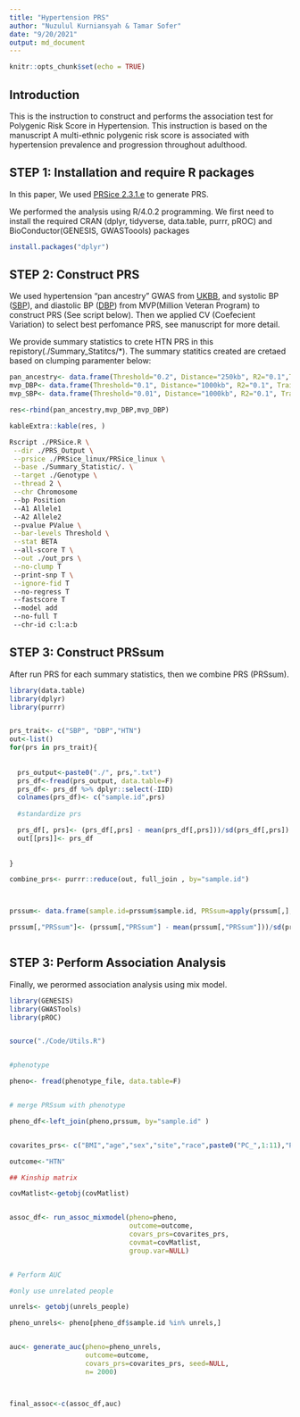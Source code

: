 ```yaml
---
title: "Hypertension PRS"
author: "Nuzulul Kurniansyah & Tamar Sofer"
date: "9/20/2021"
output: md_document
---
```


```r
knitr::opts_chunk$set(echo = TRUE)
```

## Introduction

This is the instruction to construct and performs the association test for Polygenic Risk Score in Hypertension. This instruction is based on the manuscript A multi-ethnic polygenic risk score is associated with hypertension prevalence and progression throughout adulthood.


## STEP 1: Installation and require R packages

In this paper, We used [PRSice 2.3.1.e](https://www.prsice.info "PRSice 2.3.1.e") to generate PRS. 

We performed the analysis using R/4.0.2 programming. We first need to install the required CRAN (dplyr, tidyverse, data.table, purrr, pROC) and BioConductor(GENESIS, GWASToools) packages

```r

install.packages("dplyr")

```


## STEP 2: Construct PRS

We used hypertension “pan ancestry” GWAS from [UKBB](https://pan.ukbb.broadinstitute.org), and systolic BP ([SBP](https://pubmed.ncbi.nlm.nih.gov/30578418/)), and diastolic BP ([DBP](https://pubmed.ncbi.nlm.nih.gov/30578418/)) from MVP(Million Veteran Program) to construct PRS (See script below). Then we applied CV (Coefecient Variation) to select best perfomance PRS, see manuscript for more detail. 

We provide summary statistics to crete HTN PRS in this repistory(./Summary_Statitcs/*). The summary statitics created are cretaed based on clumping paramenter below:

```r
pan_ancestry<- data.frame(Threshold="0.2", Distance="250kb", R2="0.1",Trait="HTN", Study="Pan-UKBB", "Topmed mean"=4.46e-06, Topmed_sd=4.07e-06)
mvp_DBP<- data.frame(Threshold="0.1", Distance="1000kb", R2="0.1", Trait="DBP",Study="MVP","Topmed mean"=-4.95e-04, Topmed_sd=2.63e-04)
mvp_SBP<- data.frame(Threshold="0.01", Distance="1000kb", R2="0.1", Trait="SBP",Study="MVP","Topmed mean"=-4.63e-03, Topmed_sd=1.11e-03)

res<-rbind(pan_ancestry,mvp_DBP,mvp_DBP)

kableExtra::kable(res, )

```




```bash


Rscript ./PRSice.R \
 --dir ./PRS_Output \
 --prsice ./PRSice_linux/PRSice_linux \
 --base ./Summary_Statistic/. \
 --target ./Genotype \
 --thread 2 \
 --chr Chromosome 
 --bp Position 
 --A1 Allele1 
 --A2 Allele2 
 --pvalue PValue \
 --bar-levels Threshold \
 --stat BETA 
 --all-score T \
 --out ./out_prs \
 --no-clump T
 --print-snp T \
 --ignore-fid T 
 --no-regress T 
 --fastscore T 
 --model add 
 --no-full T 
 --chr-id c:l:a:b


```



## STEP 3: Construct PRSsum

After run PRS for each summary statistics, then we combine PRS (PRSsum).

```r
library(data.table)
library(dplyr)
library(purrr)


prs_trait<- c("SBP", "DBP","HTN")
out<-list()
for(prs in prs_trait){
  
  
  prs_output<-paste0("./", prs,".txt")
  prs_df<-fread(prs_output, data.table=F)
  prs_df<- prs_df %>% dplyr::select(-IID)
  colnames(prs_df)<- c("sample.id",prs)
  
  #standardize prs

  prs_df[, prs]<- (prs_df[,prs] - mean(prs_df[,prs]))/sd(prs_df[,prs])
  out[[prs]]<- prs_df
  
  
}

combine_prs<- purrr::reduce(out, full_join , by="sample.id")



prssum<- data.frame(sample.id=prssum$sample.id, PRSsum=apply(prssum[,], 1, sum))

prssum[,"PRSsum"]<- (prssum[,"PRSsum"] - mean(prssum[,"PRSsum"]))/sd(prssum[,"PRSsum"])



```

## STEP 3: Perform Association Analysis

Finally, we perormed association analysis using mix model.

```r

library(GENESIS)
library(GWASTools)
library(pROC)


source("./Code/Utils.R")


#phenotype

pheno<- fread(phenotype_file, data.table=F)


# merge PRSsum with phenotype

pheno_df<-left_join(pheno,prssum, by="sample.id" )


covarites_prs<- c("BMI","age","sex","site","race",paste0("PC_",1:11),"PRSsum")

outcome<-"HTN"

## Kinship matrix

covMatlist<-getobj(covMatlist)


assoc_df<- run_assoc_mixmodel(pheno=pheno,
                              outcome=outcome,
                              covars_prs=covarites_prs, 
                              covmat=covMatlist,
                              group.var=NULL)


# Perform AUC

#only use unrelated people

unrels<- getobj(unrels_people)

pheno_unrels<- pheno[pheno_df$sample.id %in% unrels,]


auc<- generate_auc(pheno=pheno_unrels,
                   outcome=outcome,
                   covars_prs=covarites_prs, seed=NULL,
                   n= 2000)



final_assoc<-c(assoc_df,auc)


```











